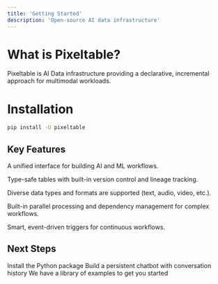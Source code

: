 ```yaml
---
title: 'Getting Started'
description: 'Open-source AI data infrastructure'
---
```


# What is Pixeltable?

Pixeltable is AI Data infrastructure providing a declarative, incremental approach for multimodal workloads.

# Installation

```bash
pip install -U pixeltable
```

## Key Features

A unified interface for building AI and ML workflows.

<CardGroup cols={2}>
  <Card 
    title="Persistent Versioned Storage" 
    icon="database"
    href="/docs/fundamentals/tables-and-operations">
    Type-safe tables with built-in version control and lineage tracking.
  </Card>
  
  <Card 
    title="Multimodal" 
    icon="film"
    href="/docs/fundamentals/processing">
    Diverse data types and formats are supported (text, audio, video, etc.).
  </Card>

  <Card 
    title="Graph Orchestration" 
    icon="diagram-project"
    href="/docs/fundamentals/orchestration">
    Built-in parallel processing and dependency management for complex workflows.
  </Card>

  <Card 
    title="Incremental Updates" 
    icon="rotate"
    href="/docs/fundamentals/updates">
    Smart, event-driven triggers for continuous workflows.
  </Card>
</CardGroup>

## Next Steps

<CardGroup cols={3}>
  <Card title="Installation" icon="download" href="/docs/overview/installation">
    Install the Python package
  </Card>
  
  <Card title="Quick Start" icon="play" href="/docs/overview/quick-start">
    Build a persistent chatbot with conversation history
  </Card>
  
  <Card title="Explore examples" icon="lightbulb" href="/docs/examples/overview">
    We have a library of examples to get you started
  </Card>
</CardGroup>